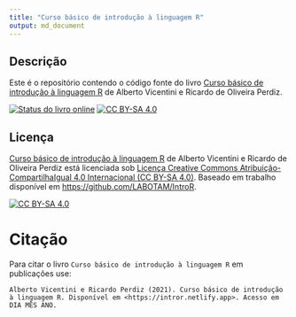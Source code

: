 ```yaml
---
title: "Curso básico de introdução à linguagem R"
output: md_document
---
```


## Descrição {-}

Este é o repositório contendo o código fonte do livro [Curso básico de introdução à linguagem R](https://intror.netlify.app) de Alberto Vicentini e Ricardo de Oliveira Perdiz.

<!-- badges: start -->
[![Status do livro online](https://github.com/LABOTAM/IntroR/workflows/renderbook/badge.svg)](https://github.com/LABOTAM/IntroR/actions)
[![CC BY-SA 4.0][cc-by-sa-shield]][cc-by-sa]
<!-- badges: end -->

## Licença {-}

[Curso básico de introdução à linguagem R](https://intror.netlify.app) de Alberto Vicentini e Ricardo de Oliveira Perdiz está licenciada sob [Licença Creative Commons Atribuição-CompartilhaIgual 4.0 Internacional (CC BY-SA 4.0) ][cc-by-sa].
Baseado em trabalho disponível em <https://github.com/LABOTAM/IntroR>.

[![CC BY-SA 4.0][cc-by-sa-image]][cc-by-sa]

[cc-by-sa]: http://creativecommons.org/licenses/by-sa/4.0/
[cc-by-sa-image]: https://i.creativecommons.org/l/by-sa/4.0/88x31.png
[cc-by-sa-shield]: https://img.shields.io/badge/License-CC%20BY--SA%204.0-lightgrey.svg

# Citação

Para citar o livro `Curso básico de introdução à linguagem R` em publicações use:

```
Alberto Vicentini e Ricardo Perdiz (2021). Curso básico de introdução à linguagem R. Disponível em <https://intror.netlify.app>. Acesso em DIA MÊS ANO.
```
